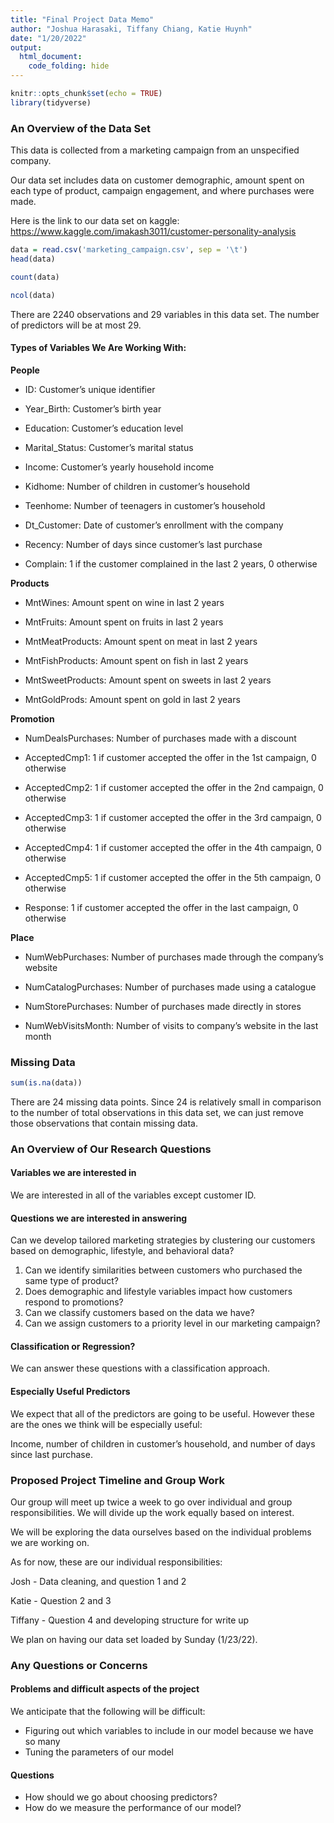 ```yaml
---
title: "Final Project Data Memo"
author: "Joshua Harasaki, Tiffany Chiang, Katie Huynh"
date: "1/20/2022"
output:
  html_document:
    code_folding: hide
---
```


```r
knitr::opts_chunk$set(echo = TRUE)
library(tidyverse)
```

### An Overview of the Data Set

This data is collected from a marketing campaign from an unspecified company.

Our data set includes data on customer demographic, amount spent on each type of product, campaign engagement, and where purchases were made.

Here is the link to our data set on kaggle:\
<https://www.kaggle.com/imakash3011/customer-personality-analysis>

```r
data = read.csv('marketing_campaign.csv', sep = '\t')
head(data)
```

```r
count(data)
```

```r
ncol(data)
```

There are 2240 observations and 29 variables in this data set. The number of predictors will be at most 29.

#### Types of Variables We Are Working With:

**People**

-   ID: Customer's unique identifier

-   Year_Birth: Customer's birth year

-   Education: Customer's education level

-   Marital_Status: Customer's marital status

-   Income: Customer's yearly household income

-   Kidhome: Number of children in customer's household

-   Teenhome: Number of teenagers in customer's household

-   Dt_Customer: Date of customer's enrollment with the company

-   Recency: Number of days since customer's last purchase

-   Complain: 1 if the customer complained in the last 2 years, 0 otherwise

**Products**

-   MntWines: Amount spent on wine in last 2 years

-   MntFruits: Amount spent on fruits in last 2 years

-   MntMeatProducts: Amount spent on meat in last 2 years

-   MntFishProducts: Amount spent on fish in last 2 years

-   MntSweetProducts: Amount spent on sweets in last 2 years

-   MntGoldProds: Amount spent on gold in last 2 years

**Promotion**

-   NumDealsPurchases: Number of purchases made with a discount

-   AcceptedCmp1: 1 if customer accepted the offer in the 1st campaign, 0 otherwise

-   AcceptedCmp2: 1 if customer accepted the offer in the 2nd campaign, 0 otherwise

-   AcceptedCmp3: 1 if customer accepted the offer in the 3rd campaign, 0 otherwise

-   AcceptedCmp4: 1 if customer accepted the offer in the 4th campaign, 0 otherwise

-   AcceptedCmp5: 1 if customer accepted the offer in the 5th campaign, 0 otherwise

-   Response: 1 if customer accepted the offer in the last campaign, 0 otherwise

**Place**

-   NumWebPurchases: Number of purchases made through the company's website

-   NumCatalogPurchases: Number of purchases made using a catalogue

-   NumStorePurchases: Number of purchases made directly in stores

-   NumWebVisitsMonth: Number of visits to company's website in the last month

### Missing Data

```r
sum(is.na(data))
```

There are 24 missing data points. Since 24 is relatively small in comparison to the number of total observations in this data set, we can just remove those observations that contain missing data.

### An Overview of Our Research Questions

#### Variables we are interested in

We are interested in all of the variables except customer ID.

#### Questions we are interested in answering

Can we develop tailored marketing strategies by clustering our customers based on demographic, lifestyle, and behavioral data?

1.  Can we identify similarities between customers who purchased the same type of product?
2.  Does demographic and lifestyle variables impact how customers respond to promotions?
3.  Can we classify customers based on the data we have?
4.  Can we assign customers to a priority level in our marketing campaign?

#### Classification or Regression?

We can answer these questions with a classification approach.

#### Especially Useful Predictors

We expect that all of the predictors are going to be useful. However these are the ones we think will be especially useful:

Income, number of children in customer's household, and number of days since last purchase.

### Proposed Project Timeline and Group Work

Our group will meet up twice a week to go over individual and group responsibilities. We will divide up the work equally based on interest.

We will be exploring the data ourselves based on the individual problems we are working on.

As for now, these are our individual responsibilities:

Josh - Data cleaning, and question 1 and 2

Katie - Question 2 and 3

Tiffany - Question 4 and developing structure for write up

We plan on having our data set loaded by Sunday (1/23/22).

### Any Questions or Concerns

#### Problems and difficult aspects of the project

We anticipate that the following will be difficult:

-   Figuring out which variables to include in our model because we have so many
-   Tuning the parameters of our model

#### Questions

-   How should we go about choosing predictors?
-   How do we measure the performance of our model?
